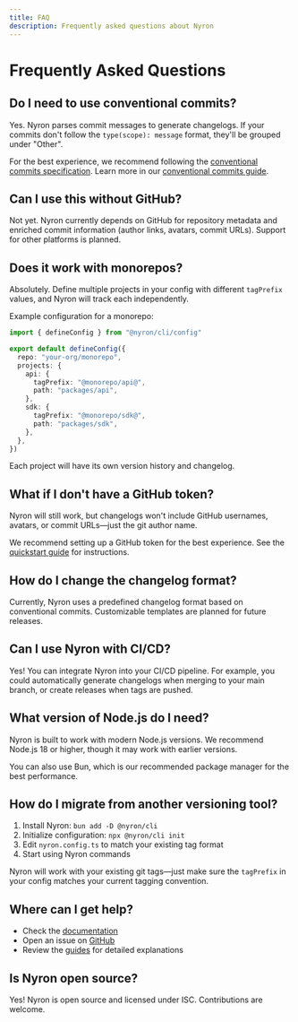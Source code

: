 ```yaml
---
title: FAQ
description: Frequently asked questions about Nyron
---
```


# Frequently Asked Questions

## Do I need to use conventional commits?

Yes. Nyron parses commit messages to generate changelogs. If your commits don't follow the `type(scope): message` format, they'll be grouped under "Other".

For the best experience, we recommend following the [conventional commits specification](https://www.conventionalcommits.org/). Learn more in our [conventional commits guide](/docs/guides/conventional-commits).

## Can I use this without GitHub?

Not yet. Nyron currently depends on GitHub for repository metadata and enriched commit information (author links, avatars, commit URLs). Support for other platforms is planned.

## Does it work with monorepos?

Absolutely. Define multiple projects in your config with different `tagPrefix` values, and Nyron will track each independently.

Example configuration for a monorepo:

```ts
import { defineConfig } from "@nyron/cli/config"

export default defineConfig({
  repo: "your-org/monorepo",
  projects: {
    api: {
      tagPrefix: "@monorepo/api@",
      path: "packages/api",
    },
    sdk: {
      tagPrefix: "@monorepo/sdk@",
      path: "packages/sdk",
    },
  },
})
```

Each project will have its own version history and changelog.

## What if I don't have a GitHub token?

Nyron will still work, but changelogs won't include GitHub usernames, avatars, or commit URLs—just the git author name.

We recommend setting up a GitHub token for the best experience. See the [quickstart guide](/docs/getting-started/quickstart#setup-github-token-optional-but-recommended) for instructions.

## How do I change the changelog format?

Currently, Nyron uses a predefined changelog format based on conventional commits. Customizable templates are planned for future releases.

## Can I use Nyron with CI/CD?

Yes! You can integrate Nyron into your CI/CD pipeline. For example, you could automatically generate changelogs when merging to your main branch, or create releases when tags are pushed.

## What version of Node.js do I need?

Nyron is built to work with modern Node.js versions. We recommend Node.js 18 or higher, though it may work with earlier versions.

You can also use Bun, which is our recommended package manager for the best performance.

## How do I migrate from another versioning tool?

1. Install Nyron: `bun add -D @nyron/cli`
2. Initialize configuration: `npx @nyron/cli init`
3. Edit `nyron.config.ts` to match your existing tag format
4. Start using Nyron commands

Nyron will work with your existing git tags—just make sure the `tagPrefix` in your config matches your current tagging convention.

## Where can I get help?

- Check the [documentation](/docs)
- Open an issue on [GitHub](https://github.com/erebus-sh/nyron)
- Review the [guides](/docs/guides/how-it-works) for detailed explanations

## Is Nyron open source?

Yes! Nyron is open source and licensed under ISC. Contributions are welcome.

